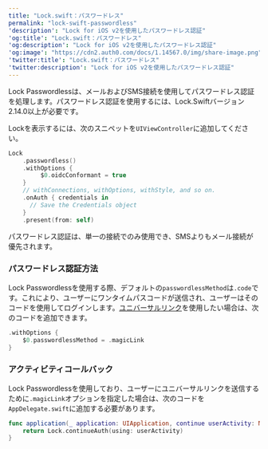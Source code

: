 ```yaml
---
title: "Lock.swift：パスワードレス"
permalink: "lock-swift-passwordless"
'description': "Lock for iOS v2を使用したパスワードレス認証"
'og:title': "Lock.swift：パスワードレス"
'og:description': "Lock for iOS v2を使用したパスワードレス認証"
'og:image': "https://cdn2.auth0.com/docs/1.14567.0/img/share-image.png"
'twitter:title': "Lock.swift：パスワードレス"
'twitter:description': "Lock for iOS v2を使用したパスワードレス認証"
---
```


Lock <Tooltip data-tooltip-id="react-containers-DefinitionTooltip-0" href="/ja-jp/glossary?term=passwordless" tip="パスワードレス: 最初の要素としてパスワードに依存しない認証の形式。" cta="用語集の表示">Passwordless</Tooltip>は、メールおよびSMS接続を使用してパスワードレス認証を処理します。パスワードレス認証を使用するには、Lock.Swiftバージョン2.14.0以上が必要です。

Lockを表示するには、次のスニペットを`UIViewController`に追加してください。

```swift lines
Lock
    .passwordless()
    .withOptions {
         $0.oidcConformant = true
    }
    // withConnections, withOptions, withStyle, and so on.
    .onAuth { credentials in
      // Save the Credentials object
    }
    .present(from: self)
```

パスワードレス認証は、単一の接続でのみ使用でき、SMSよりもメール接続が優先されます。

### パスワードレス認証方法

Lock Passwordlessを使用する際、デフォルトの`passwordlessMethod`は`.code`です。これにより、ユーザーにワンタイムパスコードが送信され、ユーザーはそのコードを使用してログインします。[ユニバーサルリンク](/ja-jp/get-started/applications/enable-universal-links-support-in-apple-xcode)を使用したい場合は、次のコードを追加できます。

```swift lines
.withOptions {
    $0.passwordlessMethod = .magicLink
}
```

### アクティビティコールバック

Lock Passwordlessを使用しており、ユーザーにユニバーサルリンクを送信するために`.magicLink`オプションを指定した場合は、次のコードを`AppDelegate.swift`に追加する必要があります。

```swift lines
func application(_ application: UIApplication, continue userActivity: NSUserActivity, restorationHandler: @escaping ([Any]?) -> Void) -> Bool {
    return Lock.continueAuth(using: userActivity)
}
```

